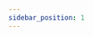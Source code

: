 ---
sidebar_position: 1
---



<SkillList>
  <div title="ROS生态技能树" items={[
    { name: "ROS Noetic", progress: 35, description: "基本掌握" },
  ]} />
</SkillList>